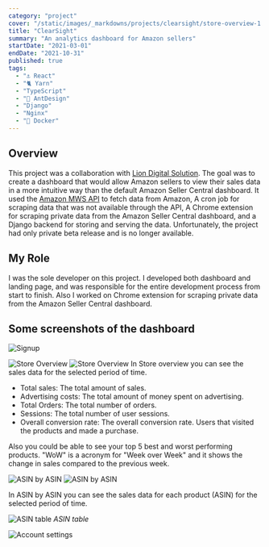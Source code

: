 ```yaml
---
category: "project"
cover: "/static/images/_markdowns/projects/clearsight/store-overview-1.png"
title: "ClearSight"
summary: "An analytics dashboard for Amazon sellers"
startDate: "2021-03-01"
endDate: "2021-10-31"
published: true
tags:
  - "⚓ React"
  - "🐈 Yarn"
  - "TypeScript"
  - "🐜 AntDesign"
  - "Django"
  - "Nginx"
  - "🐳 Docker"
---
```



## Overview

This project was a collaboration with [Lion Digital Solution](https://lionsds.com/). 
The goal was to create a dashboard that would allow Amazon sellers to view their sales data in a more intuitive way than the default Amazon Seller Central dashboard.
It used the [Amazon MWS API](https://developer.amazonservices.com/) to fetch data from Amazon, A cron job for scraping data that was not available through the API, 
A Chrome extension for scraping private data from the Amazon Seller Central dashboard, and a Django backend for storing and serving the data.
Unfortunately, the project had only private beta release and is no longer available.

## My Role
I was the sole developer on this project. I developed both dashboard and landing page, 
and was responsible for the entire development process from start to finish.
Also I worked on Chrome extension for scraping private data from the Amazon Seller Central dashboard.

## Some screenshots of the dashboard
![Signup](/static/images/_markdowns/projects/clearsight/signup.jpg)

![Store Overview](/static/images/_markdowns/projects/clearsight/store-overview-1.png)
![Store Overview](/static/images/_markdowns/projects/clearsight/store-overview-2.png)
In Store overview you can see the sales data for the selected period of time.

- Total sales: The total amount of sales.
- Advertising costs: The total amount of money spent on advertising.
- Total Orders: The total number of orders.
- Sessions: The total number of user sessions.
- Overall conversion rate: The overall conversion rate. Users that visited the products and made a purchase.

Also you could be able to see your top 5 best and worst performing products. "WoW" is a acronym for "Week over Week" and it shows the change in sales compared to the previous week.

![ASIN by ASIN](/static/images/_markdowns/projects/clearsight/asin-by-asin-1.jpg)
![ASIN by ASIN](/static/images/_markdowns/projects/clearsight/asin-by-asin-2.jpg)

In ASIN by ASIN you can see the sales data for each product (ASIN) for the selected period of time.

![ASIN table](/static/images/_markdowns/projects/clearsight/asin-table.jpg)
*ASIN table*

![Account settings](/static/images/_markdowns/projects/clearsight/account-settings.jpg)
